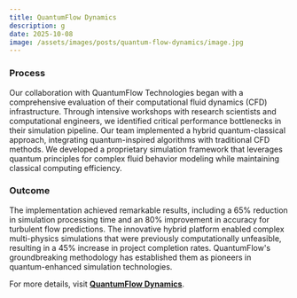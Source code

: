 ```yaml
---
title: QuantumFlow Dynamics
description: g
date: 2025-10-08
image: /assets/images/posts/quantum-flow-dynamics/image.jpg
---
```

### Process

Our collaboration with QuantumFlow Technologies began with a comprehensive evaluation of their computational fluid dynamics (CFD) infrastructure. Through intensive workshops with research scientists and computational engineers, we identified critical performance bottlenecks in their simulation pipeline. Our team implemented a hybrid quantum-classical approach, integrating quantum-inspired algorithms with traditional CFD methods. We developed a proprietary simulation framework that leverages quantum principles for complex fluid behavior modeling while maintaining classical computing efficiency.

### Outcome

The implementation achieved remarkable results, including a 65% reduction in simulation processing time and an 80% improvement in accuracy for turbulent flow predictions. The innovative hybrid platform enabled complex multi-physics simulations that were previously computationally unfeasible, resulting in a 45% increase in project completion rates. QuantumFlow's groundbreaking methodology has established them as pioneers in quantum-enhanced simulation technologies.

For more details, visit [**QuantumFlow Dynamics**](https://quantumflow-dynamics.tech/).
